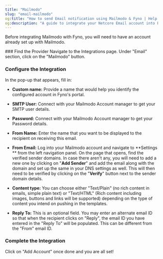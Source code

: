 ```yaml
---
title: "Mailmodo"
slug: "email-mailmodo"
og:title: "How to send Email notification using Mailmodo & Fyno | Help Document"
og:description: "A guide to integrate your Netcore Email account into Fyno."
---
```


Before integrating Mailmodo with Fyno, you will need to have an account already set up with Mailmodo.

<Steps>
### Find the Provider
Navigate to the Integrations page. Under "Email" section, click on the "Mailmodo" button.

### Configure the Integration

In the pop-up that appears, fill in:

- **Custom name:** Provide a name that would help you identify the configured account in Fyno's portal.

- **SMTP User:** Connect with your Mailmodo Account manager to get your SMTP user details.

- **Password:** Connect with your Mailmodo Account manager to get your Password details.

- **From Name:** Enter the name that you want to be displayed to the recipient on receiving this email.

- **From Email:** Log into your Mailmodo account and navigate to **Settings ** from the left navigation panel. On the page that opens, find the verified sender domains. In case there aren't any, you will need to add a new one by clicking on "**Add Sender**" and add the email along with the domain and set up the same in your DNS settings as well. This will then need to be verified by clicking on the "**Verify**" button next to the sender domain details.

- **Content type:** You can choose either "Text/Plain" (no rich content in emails, simple plain text) or "Text/HTML" (Rich content including images, buttons and links will be supported) depending on the type of content you intend on pushing in the templates.

- **Reply To:** This is an optional field. You may enter an alternate email ID so that when the recipient clicks on "Reply", the email ID you have entered in the "Reply To" will be populated. This can be different from the "From" email ID.

### Complete the Integration

Click on "Add Account" once done and you are all set!

</Steps>
